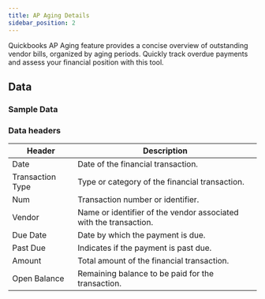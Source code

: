 ```yaml
---
title: AP Aging Details
sidebar_position: 2
---
```



Quickbooks AP Aging feature provides a concise overview of outstanding vendor bills, organized by aging periods. Quickly track overdue payments and assess your financial position with this tool.

<AddJob
  template="gsheet_zoho_books_db_get_ap_aging_details"
/>


## Data

### Sample Data

<Gsheet
  src="https://docs.google.com/spreadsheets/d/1KWa16ZCTRUdIF7LXFQzgCaBXEze4fpGWaV77tc8Q_Y8/edit#gid=668143811"
/>


### Data headers

| Header             | Description                                           |
|--------------------|-------------------------------------------------------|
| Date         | Date of the financial transaction.                 |
| Transaction Type | Type or category of the financial transaction. |
| Num          | Transaction number or identifier.                 |
| Vendor       | Name or identifier of the vendor associated with the transaction.|
| Due Date     | Date by which the payment is due.                 |
| Past Due     | Indicates if the payment is past due.             |
| Amount       | Total amount of the financial transaction.        |
| Open Balance | Remaining balance to be paid for the transaction. |






<!---
## Others

### Similar jobs

Similar sort of data can be achieved by using get accounting transaction job and filtering it by invoice type. 

### Reports that use this job

Here are some of the report templates that use this job: 
-->